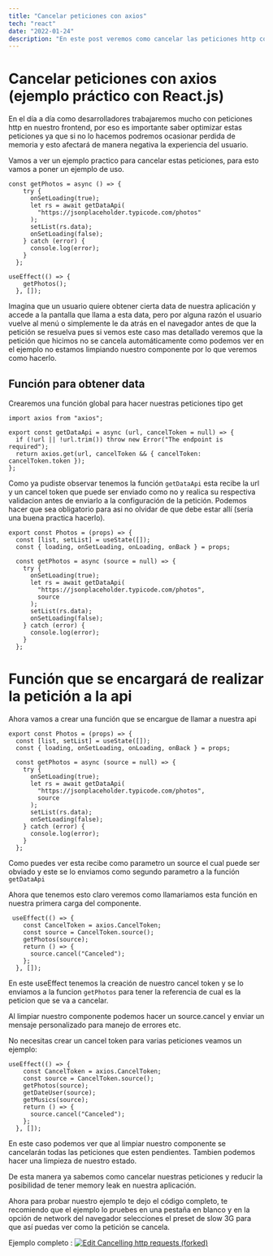```yaml
---
title: "Cancelar peticiones con axios"
tech: "react"
date: "2022-01-24"
description: "En este post veremos como cancelar las peticiones http con axios en un ejemplo practico."
---
```


# Cancelar peticiones con axios (ejemplo práctico con React.js)

En el día a día como desarrolladores trabajaremos mucho con peticiones http en nuestro frontend, por eso es importante saber optimizar estas peticiones ya que si no lo hacemos podremos ocasionar perdida de memoria y esto afectará de manera negativa la experiencia del usuario.

Vamos a ver un ejemplo practico para cancelar estas peticiones, para esto vamos a poner un ejemplo de uso.

```
const getPhotos = async () => {
    try {
      onSetLoading(true);
      let rs = await getDataApi(
        "https://jsonplaceholder.typicode.com/photos"
      );
      setList(rs.data);
      onSetLoading(false);
    } catch (error) {
      console.log(error);
    }
  };

useEffect(() => {
    getPhotos();
  }, []);

```

Imagina que un usuario quiere obtener cierta data de nuestra aplicación y accede a la pantalla que llama a esta data, pero por alguna razón el usuario vuelve al menú o simplemente le da atrás en el navegador antes de que la petición se resuelva pues si vemos este caso mas detallado veremos que la petición que hicimos no se cancela automáticamente como podemos ver en el ejemplo no estamos limpiando nuestro componente por lo que veremos como hacerlo.

## Función para obtener data

Crearemos una función global para hacer nuestras peticiones tipo get

```
import axios from "axios";

export const getDataApi = async (url, cancelToken = null) => {
  if (!url || !url.trim()) throw new Error("The endpoint is required");
  return axios.get(url, cancelToken && { cancelToken: cancelToken.token });
};
```

Como ya pudiste observar tenemos la función `getDataApi` esta recibe la url y un cancel token que puede ser enviado como no y realica su respectiva validacion antes de enviarlo a la configuración de la petición. Podemos hacer que sea obligatorio para asi no olvidar de que debe estar allí (sería una buena practica hacerlo).

```
export const Photos = (props) => {
  const [list, setList] = useState([]);
  const { loading, onSetLoading, onLoading, onBack } = props;

  const getPhotos = async (source = null) => {
    try {
      onSetLoading(true);
      let rs = await getDataApi(
        "https://jsonplaceholder.typicode.com/photos",
        source
      );
      setList(rs.data);
      onSetLoading(false);
    } catch (error) {
      console.log(error);
    }
  };
```

# Función que se encargará de realizar la petición a la api

Ahora vamos a crear una función que se encargue de llamar a nuestra api

```
export const Photos = (props) => {
  const [list, setList] = useState([]);
  const { loading, onSetLoading, onLoading, onBack } = props;

  const getPhotos = async (source = null) => {
    try {
      onSetLoading(true);
      let rs = await getDataApi(
        "https://jsonplaceholder.typicode.com/photos",
        source
      );
      setList(rs.data);
      onSetLoading(false);
    } catch (error) {
      console.log(error);
    }
  };
```

Como puedes ver esta recibe como parametro un source el cual puede ser obviado y este se lo enviamos como segundo parametro a la función `getDataApi`

Ahora que tenemos esto claro veremos como llamariamos esta función en nuestra primera carga del componente.

```
 useEffect(() => {
    const CancelToken = axios.CancelToken;
    const source = CancelToken.source();
    getPhotos(source);
    return () => {
      source.cancel("Canceled");
    };
  }, []);
```

En este useEffect tenemos la creación de nuestro cancel token y se lo enviamos a la funcion `getPhotos` para tener la referencia de cual es la peticion que se va a cancelar.

Al limpiar nuestro componente podemos hacer un source.cancel y enviar un mensaje personalizado para manejo de errores etc.

No necesitas crear un cancel token para varias peticiones veamos un ejemplo:

```
useEffect(() => {
    const CancelToken = axios.CancelToken;
    const source = CancelToken.source();
    getPhotos(source);
    getDateUser(source);
    getMusics(source);
    return () => {
      source.cancel("Canceled");
    };
  }, []);
```

En este caso podemos ver que al limpiar nuestro componente se cancelarán todas las peticiones que esten pendientes.
Tambien podemos hacer una limpieza de nuestro estado.

De esta manera ya sabemos como cancelar nuestras peticiones y reducir la posibilidad de tener memory leak en nuestra aplicación.

Ahora para probar nuestro ejemplo te dejo el código completo, te recomiendo que el ejemplo lo pruebes en una pestaña en blanco y en la opción de network del navegador selecciones el preset de slow 3G para que así puedas ver como la petición se cancela.

Ejemplo completo :
[![Edit Cancelling http requests (forked)](https://codesandbox.io/static/img/play-codesandbox.svg)](https://codesandbox.io/s/cancelling-http-requests-forked-kzs27s?fontsize=14&hidenavigation=1&theme=dark)
